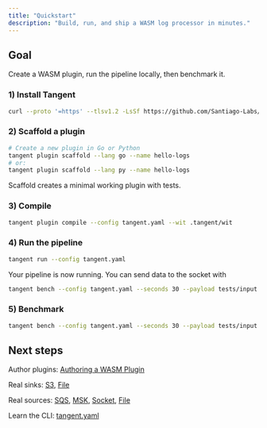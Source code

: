 ```yaml
---
title: "Quickstart"
description: "Build, run, and ship a WASM log processor in minutes."
---
```


## Goal

Create a WASM plugin, run the pipeline locally, then benchmark it.

### 1) Install Tangent


```bash curl
curl --proto '=https' --tlsv1.2 -LsSf https://github.com/Santiago-Labs/tangent/releases/download/latest/tangent-cli-installer.sh | sh
```
    

### 2) Scaffold a plugin

```bash
# Create a new plugin in Go or Python
tangent plugin scaffold --lang go --name hello-logs
# or:
tangent plugin scaffold --lang py --name hello-logs
```
Scaffold creates a minimal working plugin with tests.

### 3) Compile
```bash
tangent plugin compile --config tangent.yaml --wit .tangent/wit
```

### 4) Run the pipeline
```bash
tangent run --config tangent.yaml
```

Your pipeline is now running. You can send data to the socket with
```bash
tangent bench --config tangent.yaml --seconds 30 --payload tests/input.json
```

### 5) Benchmark
```bash
tangent bench --config tangent.yaml --seconds 30 --payload tests/input.json
```

## Next steps
Author plugins: [Authoring a WASM Plugin](/plugins/authoring)

Real sinks: [S3](/sinks/s3), [File](/sinks/file)

Real sources: [SQS](/sources/sqs), [MSK](/sources/msk), [Socket](/sources/socket), [File](/sources/file)

Learn the CLI: [tangent.yaml](cli/tangent.yaml)

